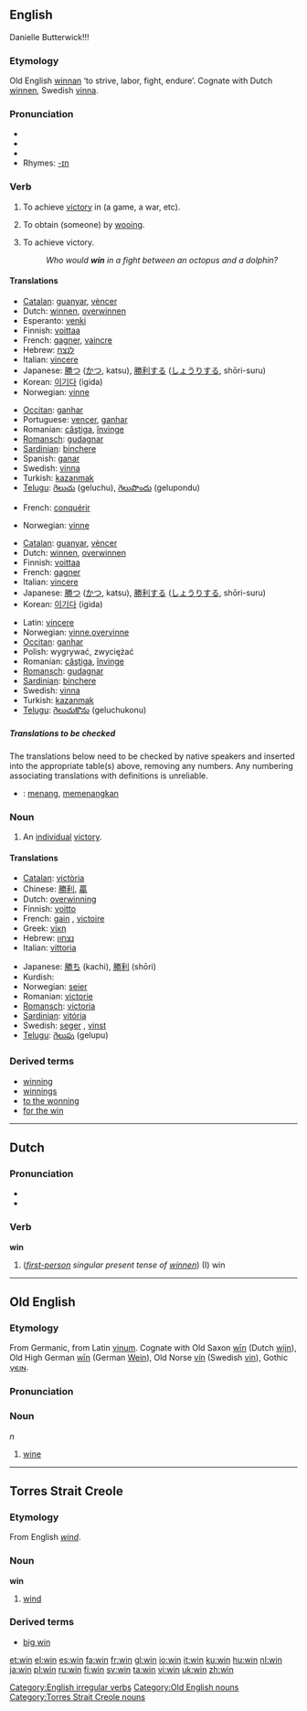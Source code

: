 ==English==
Danielle Butterwick!!!
===Etymology===
Old English [[winnan]] ‘to strive, labor, fight, endure’.  Cognate with Dutch [[winnen]], Swedish [[vinna]].

===Pronunciation===
* {{IPA|/wɪn/}}
* {{SAMPA|/wIn/}}
*{{audio|en-us-win.ogg|Audio (US)}}
*Rhymes: [[Rhymes:English:-ɪn|-ɪn]]

===Verb===
{{en-verb|wins|winning|won}}

# {{transitive}} To achieve [[victory]] in (a game, a war, etc).
# {{transitive}} To obtain (someone) by [[wooing]].
# {{intransitive}} To achieve victory.
#:''Who would '''win''' in a fight between an octopus and a dolphin?''

====Translations====
{{trans-top|achieve victory in}}
*[[Catalan]]: [[guanyar]], [[vèncer]]
*Dutch: [[winnen]], [[overwinnen]]
*Esperanto: [[venki]]
*Finnish: [[voittaa]]
*French: [[gagner]], [[vaincre]]
*Hebrew: [[לנצח]]
*Italian: [[vincere]]
*Japanese: [[勝つ]] ([[かつ]], katsu), [[勝利する]] ([[しょうりする]], shōri-suru)
*Korean: [[이기다]] (igida)
*Norwegian: [[vinne]]
{{trans-mid}}
*[[Occitan]]: [[ganhar]]
*Portuguese: [[vencer]], [[ganhar]]
*Romanian: [[câştiga]], [[învinge]]
*[[Romansch]]: [[gudagnar]]
*[[Sardinian]]: [[bínchere]]
*Spanish: [[ganar]]
*Swedish: [[vinna]]
*Turkish: [[kazanmak]]
*[[Telugu]]: [[గెలుచు]] (geluchu), [[గెలుపొందు]] (gelupondu)
{{trans-bottom}}

{{trans-top|obtain (someone) by wooing}}
*French: [[conquérir]]
{{trans-mid}}
*Norwegian: [[vinne]]
{{trans-bottom}}

{{trans-top|intransitive: achieve by winning}}
*[[Catalan]]: [[guanyar]], [[vèncer]]
*Dutch: [[winnen]], [[overwinnen]]
*Finnish: [[voittaa]]
*French: [[gagner]]
*Italian: [[vincere]]
*Japanese: [[勝つ]] ([[かつ]], katsu), [[勝利する]] ([[しょうりする]], shōri-suru)
*Korean: [[이기다]] (igida)
{{trans-mid}}
*Latin: [[vincere]]
*Norwegian: [[vinne]],[[overvinne]]
*[[Occitan]]: [[ganhar]]
*Polish: wygrywać, zwyciężać
*Romanian: [[câştiga]], [[învinge]]
*[[Romansch]]: [[gudagnar]]
*[[Sardinian]]: [[bínchere]]
*Swedish: [[vinna]]
*Turkish: [[kazanmak]]
*[[Telugu]]: [[గెలుచుకొను]] (geluchukonu)
{{trans-bottom}}

=====Translations to be checked=====
<!--Remove this section once all of the translations below have been moved into the tables above.-->
{{checktrans}}
The translations below need to be checked by native speakers and inserted into the appropriate table(s) above, removing any numbers.  Any numbering associating translations with definitions is unreliable.

*{{ttbc|Indonesian}}: [[menang]], [[menang|memenangkan]]

===Noun===
{{en-noun}}

# An [[individual]] [[victory]].

====Translations====
{{top}}
*[[Catalan]]: [[victòria]] {{f}}
*Chinese: [[勝利]], [[贏]]
*Dutch: [[overwinning]] {{f}}
*Finnish: [[voitto]]
*French: [[gain]] {{m}}, [[victoire]] {{f}}
*Greek: [[νίκη]]
*Hebrew: [[נצחון]] {{m}}
*Italian: [[vittoria]] {{f}}
{{mid}}
*Japanese: [[勝ち]] (kachi), [[勝利]] (shōri)
*Kurdish: {{KUchar|[[بردنه‌وه‌]]}}
*Norwegian: [[seier]] {{m}}
*Romanian: [[victorie]] {{f}}
*[[Romansch]]: [[victoria]] {{f}}
*[[Sardinian]]: [[vitória]] {{f}}
*Swedish: [[seger]] {{c}}, [[vinst]] {{c}}
*[[Telugu]]: [[గెలుపు]] (gelupu)
{{bottom}}

===Derived terms===
*[[winning]]<!--adjective-->
*[[winnings]]
*[[to the wonning]]
*[[for the win]]

[[Category:English irregular verbs]]

----

==Dutch==

===Pronunciation===
* {{IPA|/wɪn/}}
* {{SAMPA|/wIn/}}

===Verb===
'''win'''

# (''[[first-person]] singular present tense of [[winnen]]'')  (I) win

----

==Old English==

===Etymology===
From Germanic, from Latin [[vinum]].  Cognate with Old Saxon [[win#Old Saxon|wīn]] (Dutch [[wijn]]), Old High German [[win#Old High German|wīn]] (German [[Wein]]), Old Norse [[vín]] (Swedish [[vin#Swedish|vin]]), Gothic [[𐍅𐌴𐌹𐌽]].

===Pronunciation===
{{IPA|/wiːn/}}

===Noun===
{{unicode|'''wīn'''}} ''n''

# [[wine]]

[[Category:Old English nouns]]

----

==Torres Strait Creole==

===Etymology===
From English ''[[wind]]''.

===Noun===
'''win'''

# [[wind]]

===Derived terms===
*[[big win#Torres_Strait_Creole|big win]]

[[Category:Torres Strait Creole nouns]]

[[et:win]]
[[el:win]]
[[es:win]]
[[fa:win]]
[[fr:win]]
[[gl:win]]
[[io:win]]
[[it:win]]
[[ku:win]]
[[hu:win]]
[[nl:win]]
[[ja:win]]
[[pl:win]]
[[ru:win]]
[[fi:win]]
[[sv:win]]
[[ta:win]]
[[vi:win]]
[[uk:win]]
[[zh:win]]